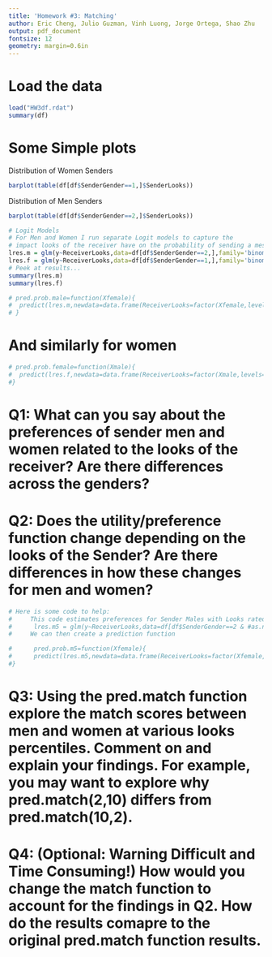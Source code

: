 ```yaml
---
title: 'Homework #3: Matching'
author: Eric Cheng, Julio Guzman, Vinh Luong, Jorge Ortega, Shao Zhu
output: pdf_document
fontsize: 12
geometry: margin=0.6in
---
```



# Load the data

```r
load("HW3df.rdat")
summary(df)
```

# Some Simple plots

Distribution of Women Senders

```r
barplot(table(df[df$SenderGender==1,]$SenderLooks))
```

Distribution of Men Senders

```r
barplot(table(df[df$SenderGender==2,]$SenderLooks))
```

```r
# Logit Models
# For Men and Women I run separate Logit models to capture the 
# impact looks of the receiver have on the probability of sending a message
lres.m = glm(y~ReceiverLooks,data=df[df$SenderGender==2,],family='binomial')
lres.f = glm(y~ReceiverLooks,data=df[df$SenderGender==1,],family='binomial')
# Peek at results...
summary(lres.m)
summary(lres.f)
```


```r
# pred.prob.male=function(Xfemale){
#  predict(lres.m,newdata=data.frame(ReceiverLooks=factor(Xfemale,levels=1:11)),type='response')
# }
```
# And similarly for women
```r
# pred.prob.female=function(Xmale){
#  predict(lres.f,newdata=data.frame(ReceiverLooks=factor(Xmale,levels=1:11)),type='response')
#}
```

# Q1: What can you say about the preferences of sender men and women related to the looks of the receiver? Are there differences across the genders?
  
# Q2: Does the utility/preference function change depending on the looks of the Sender? Are there differences in how these changes for men and women?

```r
# Here is some code to help:
#     This code estimates preferences for Sender Males with Looks rated less than 6
#      lres.m5 = glm(y~ReceiverLooks,data=df[df$SenderGender==2 & #as.numeric(df$SenderLooks)<6,],family='binomial')
#     We can then create a prediction function

#      pred.prob.m5=function(Xfemale){
#      predict(lres.m5,newdata=data.frame(ReceiverLooks=factor(Xfemale,levels=1:11)),type='response')
#}
```

# Q3: Using the pred.match function explore the match scores between men and women at various looks percentiles. Comment on and explain your findings. For example, you may want to explore why pred.match(2,10) differs from pred.match(10,2).    
    
# Q4: (Optional: Warning Difficult and Time Consuming!) How would you change the match function to account for the findings in Q2. How do the results comapre to the original pred.match function results.


